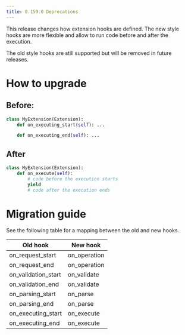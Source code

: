```yaml
---
title: 0.159.0 Deprecations
---
```

This release changes how extension hooks are defined. The new style hooks are
more flexible and allow to run code before and after the execution.

The old style hooks are still supported but will be removed in future releases.

# How to upgrade

## Before:

```python
class MyExtension(Extension):
    def on_executing_start(self): ...

    def on_executing_end(self): ...
```

## After

```python
class MyExtension(Extension):
    def on_execute(self):
        # code before the execution starts
        yield
        # code after the execution ends
```

# Migration guide

See the following table for a mapping between the old and new hooks.

| Old hook            | New hook     |
| ------------------- | ------------ |
| on_request_start    | on_operation |
| on_request_end      | on_operation |
| on_validation_start | on_validate  |
| on_validation_end   | on_validate  |
| on_parsing_start    | on_parse     |
| on_parsing_end      | on_parse     |
| on_executing_start  | on_execute   |
| on_executing_end    | on_execute   |
